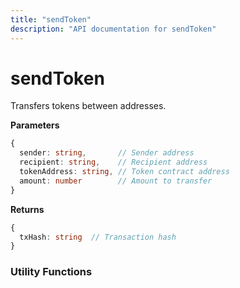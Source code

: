 ```yaml
---
title: "sendToken"
description: "API documentation for sendToken"
---
```


# sendToken

Transfers tokens between addresses.

**Parameters**
```typescript
{
  sender: string,       // Sender address
  recipient: string,    // Recipient address
  tokenAddress: string, // Token contract address
  amount: number        // Amount to transfer
}
```

**Returns**
```typescript
{
  txHash: string  // Transaction hash
}
```

### Utility Functions


